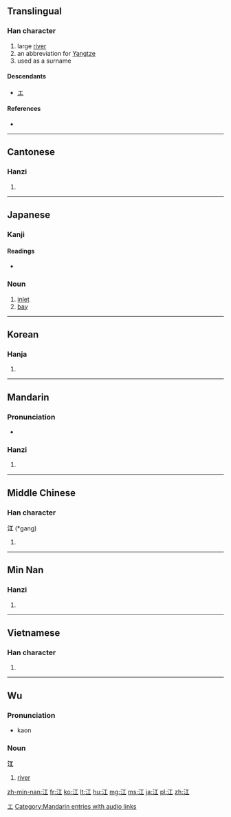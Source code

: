 ==Translingual==

===Han character===
{{Han char|rn=85|rad=水|as=03|sn=6|four=3111<sub>0</sub>|canj=水一 (EM)|ids=⿰[[氵]][[工]]}}

# large [[river]]
# an abbreviation for [[Yangtze]]
# used as a surname

====Descendants====
* [[エ]]

====References====
* {{Han ref|kx=0606.040|dkj=17140|dj=0999.130|hdz=31551.030|uh=6C5F|ud=27743|bh=A6BF|bd=42687}}

[[Category:Han characters from which katakana were derived|エ]]

----

==Cantonese==

===Hanzi===
{{yue-hanzi|jyut=gong1|y=gong1}}

# {{defn|lang=yue|sort=水03}}

----

==Japanese==

===Kanji===
{{ja-kanji|grade=c|rs=水03}}

====Readings====
* {{ja-readings|on=[[こう]] (''kō'')|kun=[[え]] (''e'')}}

===Noun===
{{ja-noun|k|hira=え|rom=e}}

# [[inlet]]
# [[bay]]

----

==Korean==

===Hanja===
{{ko-hanja|hangeul=[[강]]|eumhun=|rv=gang|mr=kang|y=kang}}

# {{defn|lang=ko|sort=水03}}

----

==Mandarin==

===Pronunciation===
* {{audio|zh-jiāng.ogg|audio}}

===Hanzi===
{{cmn-hanzi|pin=[[jiāng]] ([[jiang1]])|wg=chiang<sup>1</sup>}}

# {{defn|lang=cmn|sort=水03}}

[[Category:Mandarin entries with audio links]]

----

==Middle Chinese==

===Han character===
'''江''' (*gang)<!--note: asterisk indicates that this character appears more than four times in the Tang Dynasty corpus of literature-->

# {{defn|lang=zhx-mid|sort=水03}}

----

==Min Nan==

===Hanzi===
{{nan-hanzi|poj=kang}}

# {{defn|lang=nan}}

----

==Vietnamese==

===Han character===
{{vi-hantu|[[giang]], [[giăng]], [[nhăng]], [[gianh]]|rs=水03}}

# {{defn|lang=vi|sort=水03}}

----

==Wu==
{{zh-attention}}

===Pronunciation===
* {{a|Shanghai}} {{IPA|[ kɔŋ ]|lang=wuu}} kaon

===Noun===
'''江'''

# [[river]]

[[zh-min-nan:江]]
[[fr:江]]
[[ko:江]]
[[lt:江]]
[[hu:江]]
[[mg:江]]
[[ms:江]]
[[ja:江]]
[[pl:江]]
[[zh:江]]